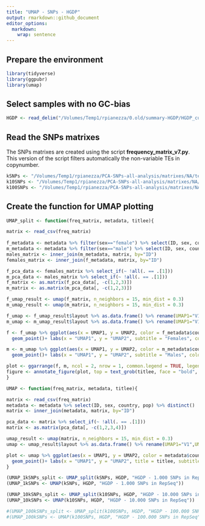 ```yaml
---
title: "UMAP - SNPs - HGDP"
output: rmarkdown::github_document
editor_options: 
  markdown: 
    wrap: sentence
---
```


## Prepare the environment

```r
library(tidyverse)
library(ggpubr)
library(umap)
```

## Select samples with no GC-bias

```r
HGDP <- read_delim("/Volumes/Temp1/rpianezza/0.old/summary-HGDP/HGDP_cutoff_classified.tsv")
```

## Read the SNPs matrixes

The SNPs matrixes are created using the script **frequency_matrix_v7.py**. This version of the script filters automatically the non-variable TEs in copynumber.

```r
kSNPs <- "/Volumes/Temp1/rpianezza/PCA-SNPs-all-analysis/matrixes/NA/te-cov15-1000SNPs.matrix.tsv"
k10SNPs <- "/Volumes/Temp1/rpianezza/PCA-SNPs-all-analysis/matrixes/NA/te-cov15-10000SNPs.matrix.tsv"
k100SNPs <- "/Volumes/Temp1/rpianezza/PCA-SNPs-all-analysis/matrixes/NA/te-cov15-100000SNPs.matrix.tsv"
```

## Create the function for UMAP plotting

```r
UMAP_split <- function(freq_matrix, metadata, titlee){

matrix <- read_csv(freq_matrix)
  
f_metadata <- metadata %>% filter(sex=="female") %>% select(ID, sex, country, pop) %>% distinct()
m_metadata <- metadata %>% filter(sex=="male") %>% select(ID, sex, country, pop) %>% distinct()
males_matrix <- inner_join(m_metadata, matrix, by="ID")
females_matrix <- inner_join(f_metadata, matrix, by="ID")

f_pca_data <- females_matrix %>% select_if(~ !all(. == .[1]))
m_pca_data <- males_matrix %>% select_if(~ !all(. == .[1]))
f_matrix <- as.matrix(f_pca_data[, -c(1,2,3)])
m_matrix <- as.matrix(m_pca_data[, -c(1,2,3)])

f_umap_result <- umap(f_matrix, n_neighbors = 15, min_dist = 0.3)
m_umap_result <- umap(m_matrix, n_neighbors = 15, min_dist = 0.3)

f_umap <- f_umap_result$layout %>% as.data.frame() %>% rename(UMAP1="V1",UMAP2="V2")
m_umap <- m_umap_result$layout %>% as.data.frame() %>% rename(UMAP1="V1",UMAP2="V2")

f <- f_umap %>% ggplot(aes(x = UMAP1, y = UMAP2, color = f_metadata$country))+
  geom_point()+ labs(x = "UMAP1", y = "UMAP2", subtitle = "Females", color = "Region") + theme(plot.subtitle = element_text(hjust = 0.5), legend.title = element_text(face = "bold"))

m <- m_umap %>% ggplot(aes(x = UMAP1, y = UMAP2, color = m_metadata$country))+
  geom_point()+ labs(x = "UMAP1", y = "UMAP2", subtitle = "Males", color = "Region") + theme(plot.subtitle = element_text(hjust = 0.5), legend.title = element_text(face = "bold"))

plot <- ggarrange(f, m, ncol = 2, nrow = 1, common.legend = TRUE, legend = "bottom", align = "hv", font.label = list(size = 10, color = "black", face = "bold", family = NULL, position = "top"))
figure <- annotate_figure(plot, top = text_grob(titlee, face = "bold", size = 14))
}
```

```r
UMAP <- function(freq_matrix, metadata, titlee){

matrix <- read_csv(freq_matrix)
metadata <- metadata %>% select(ID, sex, country, pop) %>% distinct()
matrix <- inner_join(metadata, matrix, by="ID")

pca_data <- matrix %>% select_if(~ !all(. == .[1]))
matrix <- as.matrix(pca_data[, -c(1,2,3,4)])

umap_result <- umap(matrix, n_neighbors = 15, min_dist = 0.3)
umap <- umap_result$layout %>% as.data.frame() %>% rename(UMAP1="V1",UMAP2="V2")

plot <- umap %>% ggplot(aes(x = UMAP1, y = UMAP2, color = metadata$country, shape = metadata$sex))+
  geom_point()+ labs(x = "UMAP1", y = "UMAP2", title = titlee, subtitle = "Females and males", color = "Region", shape = "Sex") + theme(plot.title = element_text(hjust = 0.5, face = "bold"), plot.subtitle = element_text(hjust = 0.5), legend.title = element_text(face = "bold"))
}
```

```r
(UMAP_1kSNPs_split <- UMAP_split(kSNPs, HGDP, "HGDP - 1.000 SNPs in RepSeq"))
(UMAP_1kSNPs <- UMAP(kSNPs, HGDP, "HGDP - 1.000 SNPs in RepSeq"))
```

```r
(UMAP_10kSNPs_split <- UMAP_split(k10SNPs, HGDP, "HGDP - 10.000 SNPs in RepSeq"))
(UMAP_10kSNPs <- UMAP(k10SNPs, HGDP, "HGDP - 10.000 SNPs in RepSeq"))
```

```r
#(UMAP_100kSNPs_split <- UMAP_split(k100SNPs, HGDP, "HGDP - 100.000 SNPs in RepSeq"))
#(UMAP_100kSNPs <- UMAP(k100SNPs, HGDP, "HGDP - 100.000 SNPs in RepSeq"))
```
